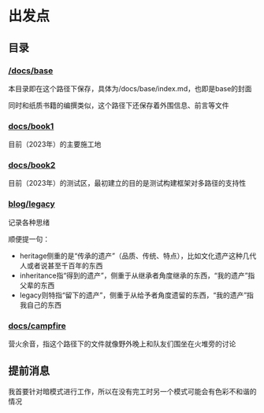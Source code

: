 # 出发点

## 目录

### [/docs/base](/docs/base)


本目录即在这个路径下保存，具体为/docs/base/index.md，也即是base的封面

同时和纸质书籍的编撰类似，这个路径下还保存着外围信息、前言等文件

### [docs/book1](/docs/book1)

目前（2023年）的主要施工地

### [docs/book2](/docs/book2)

目前（2023年）的测试区，最初建立的目的是测试构建框架对多路径的支持性

### [blog/legacy](/blog/legacy)

记录各种思绪



顺便提一句：

- heritage侧重的是“传承的遗产”（品质、传统、特点），比如文化遗产这种几代人或者说甚至千百年的东西
- inheritance指“得到的遗产”，侧重于从继承者角度继承的东西，“我的遗产”指父辈的东西
- legacy则特指“留下的遗产”，侧重于从给予者角度遗留的东西，“我的遗产”指我自己的东西

### [docs/campfire](#)

营火余音，指这个路径下的文件就像野外晚上和队友们围坐在火堆旁的讨论

## 提前消息

我首要针对暗模式进行工作，所以在没有完工时另一个模式可能会有色彩不和谐的情况

